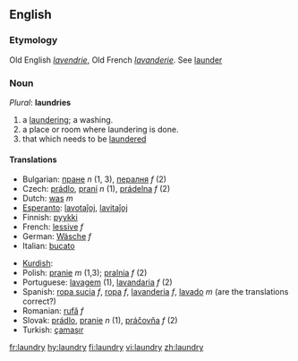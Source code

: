 ==English==

===Etymology===

Old English ''[[lavendrie]]'', Old French ''[[lavanderie]]''. See [[launder]]

===Noun===
''Plural'': '''laundries'''

# a [[laundering]]; a washing.
# a place or room where laundering is done.
# that which needs to be [[launder]]ed

====Translations====
{{top}}
*Bulgarian: [[пране]] ''n'' (1, 3), [[пералня]] ''f'' (2)
*Czech: [[prádlo]], [[praní]] ''n'' (1), [[prádelna]]  ''f'' (2) 
*Dutch: [[was]] ''m''
*[[Esperanto]]: [[lavotaĵoj]], [[lavitaĵoj]]
*Finnish: [[pyykki]]
*French: [[lessive]] ''f''
*German: [[Wäsche]] ''f''
*Italian: [[bucato]] {{m}}
{{mid}}
*[[Kurdish]]: {{trad|ku|balav}} {{f}}
*Polish: [[pranie]] ''m'' (1,3); [[pralnia]] ''f'' (2)
*Portuguese: [[lavagem]] (1), [[lavandaria]] ''f'' (2)
*Spanish: [[ropa sucia]] ''f'', [[ropa]] ''f'', [[lavanderia]] ''f'', [[lavado]] ''m'' (are the translations correct?)
*Romanian: [[rufă]] ''f''
*Slovak: [[prádlo]], [[pranie]] ''n'' (1), [[práčovňa]]  ''f'' (2)
*Turkish: [[çamaşır]]
{{bottom}}

[[fr:laundry]]
[[hy:laundry]]
[[fi:laundry]]
[[vi:laundry]]
[[zh:laundry]]